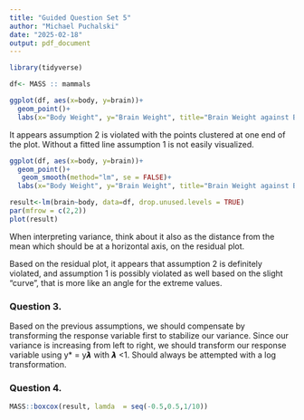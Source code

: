 ```yaml
---
title: "Guided Question Set 5"
author: "Michael Puchalski"
date: "2025-02-18"
output: pdf_document
---
```


```r
library(tidyverse)
```


```r
df<- MASS :: mammals

ggplot(df, aes(x=body, y=brain))+
  geom_point()+
  labs(x="Body Weight", y="Brain Weight", title="Brain Weight against Body Weight")
```

It appears assumption 2 is violated with the points clustered at one end of the plot. Without a fitted line assumption 1 is not easily visualized.

```r
ggplot(df, aes(x=body, y=brain))+
  geom_point()+
   geom_smooth(method="lm", se = FALSE)+
  labs(x="Body Weight", y="Brain Weight", title="Brain Weight against Body Weight") 


```

```r
result<-lm(brain~body, data=df, drop.unused.levels = TRUE)
par(mfrow = c(2,2))
plot(result)
```

When interpreting variance, think about it also as the distance from the mean which should be at a horizontal axis, on the residual plot.

Based on the residual plot, it appears that assumption 2 is definitely violated, and assumption 1 is possibly violated as well based on the slight "curve", that is more like an angle for the extreme values.

### Question 3.

Based on the previous assumptions, we should compensate by transforming the response variable first to stabilize our variance. Since our variance is increasing from left to right, we should transform our response variable using y\* = y𝞴 with 𝞴 \<1. Should always be attempted with a log transformation.

### Question 4.

```r
MASS::boxcox(result, lamda  = seq(-0.5,0.5,1/10))
```
